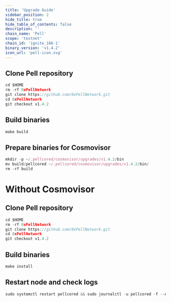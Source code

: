 ```yaml
---
title: 'Upgrade Guide'
sidebar_position: 2
hide_title: true
hide_table_of_contents: false
description: ''
chain_name: 'Pell'
scope: 'testnet'
chain_id: 'ignite_186-1'
binary_version: 'v1.4.2'
icon_url: 'pell-icon.svg'
---
```



<PageTitle
  iconUrl="img/pell-icon.svg"
  title="Pell Upgrade Guide"
  chainId="ignite_186-1"
  version="v1.4.2"
/>

## Clone Pell repository

```js
cd $HOME
rm -rf 0xPellNetwork
git clone https://github.com/0xPellNetwork.git
cd 0xPellNetwork
git checkout v1.4.2
```

## Build binaries

```js
make build
```

## Prepare binaries for Cosmovisor

```js
mkdir -p ~/.pellcored/cosmovisor/upgrades/v1.4.2/bin
mv build/pellcored ~/.pellcored/cosmovisor/upgrades/v1.4.2/bin/
rm -rf build
```

# Without Cosmovisor

## Clone Pell repository

```js
cd $HOME
rm -rf 0xPellNetwork
git clone https://github.com/0xPellNetwork.git
cd 0xPellNetwork
git checkout v1.4.2
```

## Build binaries

```js
make install
```

## Restart node and check logs

```js
sudo systemctl restart pellcored && sudo journalctl -u pellcored -f --no-hostname -o cat
```
